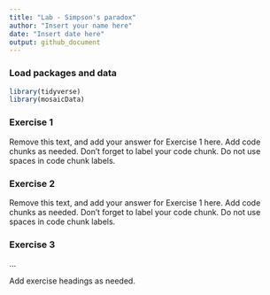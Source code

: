 ```yaml
---
title: "Lab - Simpson's paradox"
author: "Insert your name here"
date: "Insert date here"
output: github_document
---
```


### Load packages and data

```r
library(tidyverse) 
library(mosaicData) 
```

### Exercise 1

Remove this text, and add your answer for Exercise 1 here.
Add code chunks as needed.
Don't forget to label your code chunk.
Do not use spaces in code chunk labels.

### Exercise 2

Remove this text, and add your answer for Exercise 1 here.
Add code chunks as needed.
Don't forget to label your code chunk.
Do not use spaces in code chunk labels.

### Exercise 3

...

Add exercise headings as needed.
